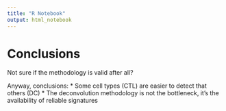 ```yaml
---
title: "R Notebook"
output: html_notebook
---
```


# Conclusions

Not sure if the methodology is valid after all?


Anyway, conclusions:
* Some cell types (CTL) are easier to detect that others (DC)
* The deconvolution methodology is not the bottleneck, it's the availability of reliable signatures
